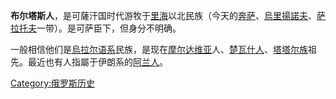 {{unreferenced|time=2010-06-03T02:03:25+00:00}}
'''布尔塔斯人'''，是可薩汗国时代游牧于[[里海|里海]]以北民族（今天的[[奔萨|奔萨]]、[[烏里揚諾夫|烏里揚諾夫]]、[[萨拉托夫|萨拉托夫]]一带）。是可萨臣下，但身分不明确。

一般相信他们是[[烏拉尔语系|烏拉尔语系]]民族，是现在[[摩尔达维亚|摩尔达维亚]]人、[[楚瓦什人|楚瓦什人]]、[[塔塔尔族|塔塔尔族]]祖先。最近也有人指屬于伊朗系的[[阿兰人|阿兰人]]。

[[Category:俄罗斯历史|Category:俄罗斯历史]]
